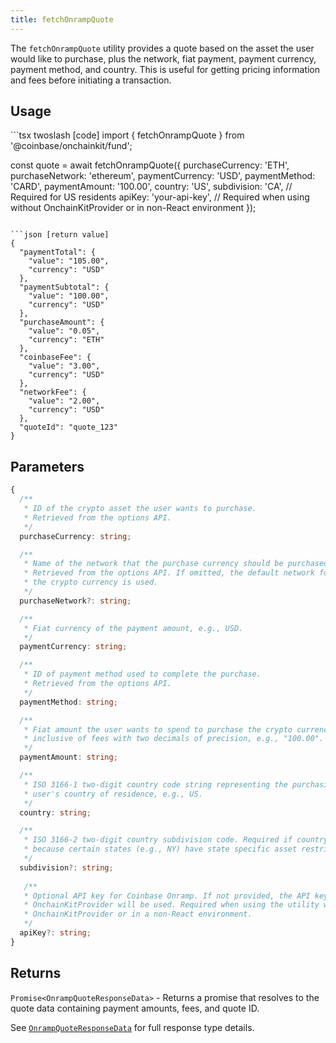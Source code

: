 ```yaml
---
title: fetchOnrampQuote
---
```



The `fetchOnrampQuote` utility provides a quote based on the asset the user would like to purchase, plus the network, fiat payment, payment currency, payment method, and country. This is useful for getting pricing information and fees before initiating a transaction.

## Usage

<CodeGroup>
```tsx twoslash [code]
import { fetchOnrampQuote } from '@coinbase/onchainkit/fund';

const quote = await fetchOnrampQuote({
  purchaseCurrency: 'ETH',
  purchaseNetwork: 'ethereum',
  paymentCurrency: 'USD',
  paymentMethod: 'CARD',
  paymentAmount: '100.00',
  country: 'US',
  subdivision: 'CA', // Required for US residents
  apiKey: 'your-api-key', // Required when using without OnchainKitProvider or in non-React environment
});
```

```json [return value]
{
  "paymentTotal": {
    "value": "105.00",
    "currency": "USD"
  },
  "paymentSubtotal": {
    "value": "100.00",
    "currency": "USD"
  },
  "purchaseAmount": {
    "value": "0.05",
    "currency": "ETH"
  },
  "coinbaseFee": {
    "value": "3.00",
    "currency": "USD"
  },
  "networkFee": {
    "value": "2.00",
    "currency": "USD"
  },
  "quoteId": "quote_123"
}
```
</CodeGroup>

## Parameters

```typescript
{
  /**
   * ID of the crypto asset the user wants to purchase.
   * Retrieved from the options API.
   */
  purchaseCurrency: string;

  /**
   * Name of the network that the purchase currency should be purchased on.
   * Retrieved from the options API. If omitted, the default network for
   * the crypto currency is used.
   */
  purchaseNetwork?: string;

  /**
   * Fiat currency of the payment amount, e.g., USD.
   */
  paymentCurrency: string;

  /**
   * ID of payment method used to complete the purchase.
   * Retrieved from the options API.
   */
  paymentMethod: string;

  /**
   * Fiat amount the user wants to spend to purchase the crypto currency,
   * inclusive of fees with two decimals of precision, e.g., "100.00".
   */
  paymentAmount: string;

  /**
   * ISO 3166-1 two-digit country code string representing the purchasing
   * user's country of residence, e.g., US.
   */
  country: string;

  /**
   * ISO 3166-2 two-digit country subdivision code. Required if country="US"
   * because certain states (e.g., NY) have state specific asset restrictions.
   */
  subdivision?: string;
  
   /**
   * Optional API key for Coinbase Onramp. If not provided, the API key from
   * OnchainKitProvider will be used. Required when using the utility without
   * OnchainKitProvider or in a non-React environment.
   */
  apiKey?: string;
}
```

## Returns

`Promise<OnrampQuoteResponseData>` - Returns a promise that resolves to the quote data containing payment amounts, fees, and quote ID.

See [`OnrampQuoteResponseData`](/onchainkit/fund/types#onrampquoteresponsedata) for full response type details.
